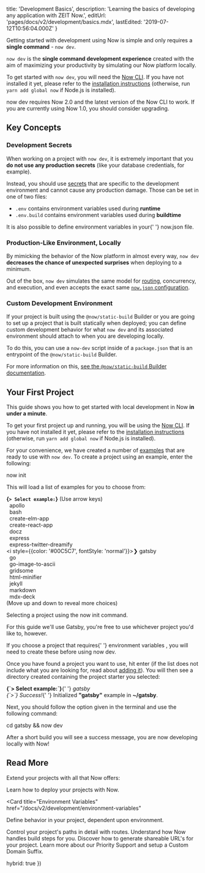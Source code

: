 
  title: 'Development Basics',
  description:
    'Learning the basics of developing any application with ZEIT Now.',
  editUrl: 'pages/docs/v2/development/basics.mdx',
  lastEdited: '2019-07-12T10:56:04.000Z'
}

Getting started with development using Now is simple and only requires a **single command** - `now dev`.

`now dev` is the **single command development experience** created with the aim of maximizing your productivity by simulating our Now platform locally.

To get started with `now dev`, you will need the [Now CLI](/docs/v2/getting-started/installation#now-cli). If you have not installed it yet, please refer to the [installation instructions](/docs/v2/getting-started/installation) (otherwise, run `yarn add global now` if Node.js is installed).

<Note>
  <InlineCode>now dev</InlineCode> requires Now 2.0 and the latest version of
  the <GenericLink href="/guides/updating-now-cli/">Now CLI </GenericLink>
  to work. If you are currently using Now 1.0, you should consider
  <GenericLink href="/guides/upgrade-to-2-0"> upgrading</GenericLink>.
</Note>

## Key Concepts

### Development Secrets

When working on a project with `now dev`, it is extremely important that you **do not use any production secrets** (like your database credentials, for example).

Instead, you should use [secrets](/docs/v2/development/environment-variables) that are specific to the development environment and cannot cause any production damage. Those can be set in one of two files:

- `.env` contains environment variables used during **runtime**
- `.env.build` contains environment variables used during **buildtime**

<Note>
  It is also possible to define environment variables in your{' '}
  <InlineCode>now.json</InlineCode> file.
</Note>

### Production-Like Environment, Locally

By mimicking the behavior of the Now platform in almost every way, `now dev` **decreases the chance of unexpected surprises** when deploying to a minimum.

Out of the box, `now dev` simulates the same model for [routing](/docs/v2/deployments/routes/), concurrency, and execution, and even accepts the exact same [`now.json` configuration](/docs/v2/deployments/configuration/).

### Custom Development Environment

If your project is built using the `@now/static-build` Builder or you are going to set up a project that is built statically when deployed; you can define custom development behavior for what `now dev` and its associated environment should attach to when you are developing locally.

To do this, you can use a `now-dev` script inside of a `package.json` that is an entrypoint of the `@now/static-build` Builder.

For more information on this, [see the `@now/static-build` Builder documentation](/docs/v2/deployments/official-builders/static-build-now-static-build#local-development).

## Your First Project

This guide shows you how to get started with local development in Now **in under a minute**.

To get your first project up and running, you will be using the [Now CLI](/docs/v2/getting-started/installation#now-cli). If you have not installed it yet, please refer to the [installation instructions](/docs/v2/getting-started/installation) (otherwise, run `yarn add global now` if Node.js is installed).

For your convenience, we have created a number of [examples](https://github.com/zeit/now-examples) that are ready to use with `now dev`. To create a project using an example, enter the following:

<TerminalInput>now init</TerminalInput>

This will load a list of examples for you to choose from:

<TerminalOutput><b>{`> Select example:`}</b> (Use arrow keys)<br/>
&nbsp;&nbsp;apollo<br/>
&nbsp;&nbsp;bash<br/>
&nbsp;&nbsp;create-elm-app<br/>
&nbsp;&nbsp;create-react-app<br/>
&nbsp;&nbsp;docz<br/>
&nbsp;&nbsp;express<br/>
&nbsp;&nbsp;express-twitter-dreamify<br/>
<i style={{color: '#00C5C7', fontStyle: 'normal'}}>❯ gatsby</i><br/>
&nbsp;&nbsp;go<br/>
&nbsp;&nbsp;go-image-to-ascii<br/>
&nbsp;&nbsp;gridsome<br/>
&nbsp;&nbsp;html-minifier<br/>
&nbsp;&nbsp;jekyll<br/>
&nbsp;&nbsp;markdown<br/>
&nbsp;&nbsp;mdx-deck<br/>
(Move up and down to reveal more choices)
</TerminalOutput>
<Caption>Selecting a project using the <InlineCode>now init</InlineCode> command.</Caption>

For this guide we'll use Gatsby, you're free to use whichever project you'd like to, however.

<Note>
  If you choose a project that requires{' '}
  <GenericLink href="/docs/v2/development/environment-variables/">
    environment variables
  </GenericLink>
  , you will need to create these before using <InlineCode>now dev</InlineCode>.
</Note>

Once you have found a project you want to use, hit enter (if the list does not include what you are looking for, read about [adding it](https://github.com/zeit/docs#adding-a-new-guide)). You will then see a directory created containing the project starter you selected:

<TerminalOutput>
  <b>{`> Select example:`}</b>{' '}
  <i style={{ color: '#00C5C7', fontStyle: 'normal' }}>gatsby</i>
  <br />
  <i style={{ color: '#00C5C7', fontStyle: 'normal' }}>{`>`} Success!</i>{' '}
  Initialized <b>"gatsby"</b> example in <b>~/gatsby</b>.
</TerminalOutput>

Next, you should follow the option given in the terminal and use the following command:

<TerminalInput>cd gatsby && now dev</TerminalInput>

After a short build you will see a success message, you are now developing locally with Now!

## Read More

Extend your projects with all that Now offers:

<Card title="Deployment" href="/docs/v2/deployments/basics">
  Learn how to deploy your projects with Now.
</Card>

<Card
  title="Environment Variables"
  href="/docs/v2/development/environment-variables"
>
  Define behavior in your project, dependent upon environment.
</Card>

<Card title="Routes" href="/docs/v2/deployments/routes">
  Control your project's paths in detail with routes.
</Card>

<Card title="Builds" href="/docs/v2/deployments/builds">
  Understand how Now handles build steps for you.
</Card>

<Card title="Aliases" href="/docs/v2/domains-and-aliases/aliasing-a-deployment">
  Discover how to generate shareable URL's for your project.
</Card>

<Card title="Support" href="/support">
  Learn more about our Priority Support and setup a Custom Domain Suffix.
</Card>

  hybrid: true
})

